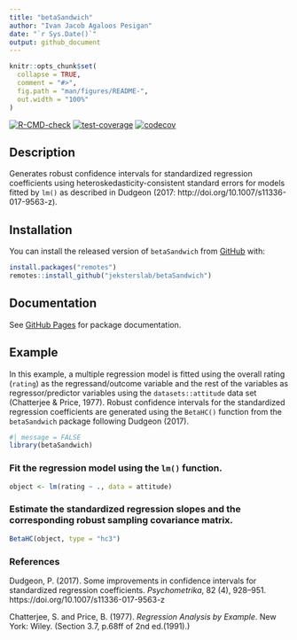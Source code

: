 ```yaml
---
title: "betaSandwich"
author: "Ivan Jacob Agaloos Pesigan"
date: "`r Sys.Date()`"
output: github_document
---
```


<!-- README.md is generated from README.Rmd. Please edit that file -->

```r
knitr::opts_chunk$set(
  collapse = TRUE,
  comment = "#>",
  fig.path = "man/figures/README-",
  out.width = "100%"
)
```

<!-- badges: start -->
[![R-CMD-check](https://github.com/jeksterslab/betaSandwich/workflows/R-CMD-check/badge.svg)](https://github.com/jeksterslab/betaSandwich/actions)
[![test-coverage](https://github.com/jeksterslab/betaSandwich/actions/workflows/test-coverage.yaml/badge.svg)](https://github.com/jeksterslab/betaSandwich/actions/workflows/test-coverage.yaml)
[![codecov](https://codecov.io/gh/jeksterslab/betaSandwich/branch/main/graph/badge.svg)](https://codecov.io/gh/jeksterslab/betaSandwich)
<!-- badges: end -->

## Description

Generates robust confidence intervals for standardized regression coefficients
using heteroskedasticity-consistent standard errors for models fitted by `lm()` as described in Dudgeon (2017: http://doi.org/10.1007/s11336-017-9563-z).

## Installation

You can install the released version of
`betaSandwich`
from
[GitHub](https://github.com/jeksterslab/betaSandwich) with:

```r
install.packages("remotes")
remotes::install_github("jeksterslab/betaSandwich")
```

## Documentation

See
[GitHub Pages](https://jeksterslab.github.io/betaSandwich/index.html)
for package documentation.

## Example

In this example, a multiple regression model is fitted
using the overall rating (`rating`) as the regressand/outcome variable
and the rest of the variables as regressor/predictor variables
using the `datasets::attitude` data set (Chatterjee & Price, 1977).
Robust confidence intervals for the standardized regression coefficients are generated
using the `BetaHC()` function from the `betaSandwich` package following Dudgeon (2017).

```r
#| message = FALSE
library(betaSandwich)
```

### Fit the regression model using the `lm()` function.

```r
object <- lm(rating ~ ., data = attitude)
```

### Estimate the standardized regression slopes and the corresponding robust sampling covariance matrix.

```r
BetaHC(object, type = "hc3")
```

### References

Dudgeon, P. (2017).
Some improvements in confidence intervals for standardized regression coefficients. 
*Psychometrika*, 82 (4), 928–951.
https://doi.org/10.1007/s11336-017-9563-z

Chatterjee, S. and Price, B. (1977).
*Regression Analysis by Example*.
New York: Wiley.
(Section 3.7, p.68ff of 2nd ed.(1991).) 
